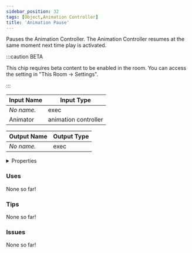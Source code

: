 ```yaml
---
sidebar_position: 32
tags: [Object,Animation Controller]
title: 'Animation Pause'
---
```


Pauses the Animation Controller. The Animation Controller resumes at the same moment next time play is activated.

:::caution BETA

This chip requires beta content to be enabled in the room. You can access the setting in "This Room -> Settings".

:::


<EsbSvg />

| Input Name | Input Type |
|-----------|-----------|
| *No name.* | exec |
| Animator | animation controller |

| Output Name | Output Type |
|-----------|-----------|
| *No name.* | exec |


<details>
  <summary>Properties</summary>
  <div>
    <div>
    <table>
      <thead>
        <tr>
          <th>Is beta required?</th>
          <th>✅</th>
        </tr>
        <tr>
          <th>Is this chip a trolling risk?</th>
          <th>❌</th>
        </tr>
        <tr>
          <th>Is this chip a role assignment risk?</th>
          <th>❌</th>
        </tr>
        <tr>
          <th>Chip UUID</th>
          <th>16144990-d5b0-4143-83f2-0df3cd30b3f2</th>
        </tr>
      </thead>
    </table>
    </div>
  </div>
</details>

### Uses

None so far!

### Tips

None so far!

### Issues

None so far!